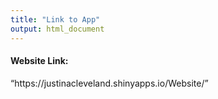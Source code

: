 ```yaml
---
title: "Link to App"
output: html_document
---
```



#### Website Link:
"https://justinacleveland.shinyapps.io/Website/"
